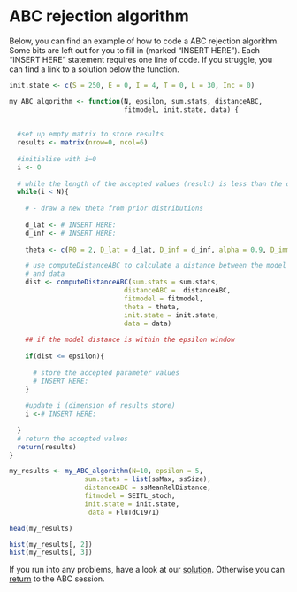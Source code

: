 # ABC rejection algorithm 

Below, you can find an example of how to code a ABC rejection algorithm. Some bits are left out for you to fill in (marked "INSERT HERE"). Each "INSERT HERE" statement requires one line of code. If you struggle, you can find a link to a solution below the function.

```r
init.state <- c(S = 250, E = 0, I = 4, T = 0, L = 30, Inc = 0)

my_ABC_algorithm <- function(N, epsilon, sum.stats, distanceABC,
                             fitmodel, init.state, data) {
  
  
  #set up empty matrix to store results
  results <- matrix(nrow=0, ncol=6)
  
  #initialise with i=0
  i <- 0
  
  # while the length of the accepted values (result) is less than the desired length (N)
  while(i < N){
    
    # - draw a new theta from prior distributions
    
    d_lat <- # INSERT HERE:
    d_inf <- # INSERT HERE:
    
    theta <- c(R0 = 2, D_lat = d_lat, D_inf = d_inf, alpha = 0.9, D_imm = 13, rho = 0.85)

    # use computeDistanceABC to calculate a distance between the model
    # and data
    dist <- computeDistanceABC(sum.stats = sum.stats,
                             distanceABC =  distanceABC,
                             fitmodel = fitmodel,
                             theta = theta,
                             init.state = init.state,
                             data = data)
    
    ## if the model distance is within the epsilon window
    
    if(dist <= epsilon){
      
      # store the accepted parameter values
      # INSERT HERE:
    }
    
    #update i (dimension of results store)
    i <-# INSERT HERE:
    
  }
  # return the accepted values 
  return(results)
}

my_results <- my_ABC_algorithm(N=10, epsilon = 5,
                   sum.stats = list(ssMax, ssSize),
                   distanceABC = ssMeanRelDistance,
                   fitmodel = SEITL_stoch,
                   init.state = init.state,
                    data = FluTdC1971)

head(my_results)

hist(my_results[, 2])
hist(my_results[, 3])

```

If you run into any problems, have a look at our [solution](abc_solution.html). Otherwise you can [return](ABC.html) to the ABC session.


